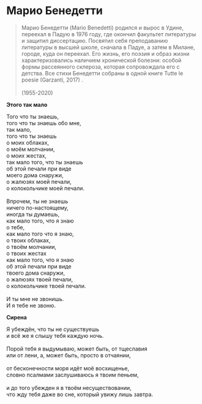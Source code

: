 # Марио Бенедетти

> Марио Бенедетти (Mario Benedetti) родился и вырос в Удине, переехал в Падую в 1976 году, где окончил факультет литературы и защитил диссертацию. Посвятил себя преподаванию литературы в высшей школе, сначала в Падуе, а затем в Милане, городе, куда он переехал. Его жизнь, его поэзия и образ жизни характеризовались наличием хронической болезни: особой формы рассеянного склероза, которая сопровождала его с детства. Все стихи Бенедетти собраны в одной книге Tutte le poesie (Garzanti, 2017) .\
> \
> (1955-2020)

**Этого так мало**

Того что ты знаешь,\
того что ты знаешь обо мне,\
так мало,\
того что ты знаешь\
о моих облаках,\
о моём молчании,\
о моих жестах,\
так мало того, что ты знаешь\
об этой печали при виде\
моего дома снаружи,\
о жалюзях моей печали,\
о колокольчике моей печали.\
\
Впрочем, ты не знаешь\
ничего по-настоящему,\
иногда ты думаешь,\
как мало того, что я знаю\
о тебе,\
как мало того что я знаю,\
о твоих облаках,\
о твоём молчании,\
о твоих жестах\
как мало того, что я знаю\
об этой печали при виде\
твоего дома снаружи,\
о жалюзях твоей печали,\
о колокольчике твоей печали.\
\
И ты мне не звонишь.\
И я тебе не звоню.

**Сирена**

Я убеждён, что ты не существуешь\
и всё же я слышу тебя каждую ночь.\
\
Порой тебя я выдумываю, может быть, от тщеславия\
или от лени, а, может быть, просто в отчаянии,\
\
от бесконечности моря идёт моё восхищенье,\
словно псалмами заслушиваюсь я твоим пеньем,\
\
и до того убежден я в твоём несуществовании,\
что жду тебя даже во сне, который увижу лишь завтра.\
\
